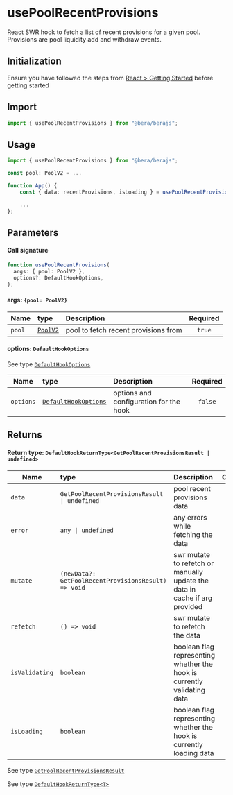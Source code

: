 # usePoolRecentProvisions

React SWR hook to fetch a list of recent provisions for a given pool. Provisions are pool liquidity add and withdraw events.

## Initialization

Ensure you have followed the steps from [React > Getting Started](/react/getting-started) before getting started

## Import

```ts
import { usePoolRecentProvisions } from "@bera/berajs";
```

## Usage

```ts
import { usePoolRecentProvisions } from "@bera/berajs";

const pool: PoolV2 = ...

function App() {
    const { data: recentProvisions, isLoading } = usePoolRecentProvisions({ pool });

    ...
};
```

## Parameters

#### Call signature

```ts
function usePoolRecentProvisions(
  args: { pool: PoolV2 },
  options?: DefaultHookOptions,
);
```

#### args: `{pool: PoolV2}`

| Name   | type                      | Description                          | Required |
| ------ | :------------------------ | :----------------------------------- | :------: |
| `pool` | [`PoolV2`](/types/PoolV2) | pool to fetch recent provisions from |  `true`  |

#### options: `DefaultHookOptions`

See type [`DefaultHookOptions`](/types/DefaultHookOptions/)

| Name      | type                                               | Description                            | Required |
| --------- | :------------------------------------------------- | :------------------------------------- | :------: |
| `options` | [`DefaultHookOptions`](/types/DefaultHookOptions/) | options and configuration for the hook | `false`  |

## Returns

#### Return type: `DefaultHookReturnType<GetPoolRecentProvisionsResult | undefined>`

| Name           | type                                                | Description                                                                | Optional |
| -------------- | :-------------------------------------------------- | :------------------------------------------------------------------------- | :------: |
| `data`         | `GetPoolRecentProvisionsResult \| undefined`        | pool recent provisions data                                                |  `true`  |
| `error`        | `any \| undefined`                                  | any errors while fetching the data                                         |  `true`  |
| `mutate`       | `(newData?: GetPoolRecentProvisionsResult) => void` | swr mutate to refetch or manually update the data in cache if arg provided |  `true`  |
| `refetch`      | `() => void`                                        | swr mutate to refetch the data                                             |  `true`  |
| `isValidating` | `boolean`                                           | boolean flag representing whether the hook is currently validating data    | `false`  |
| `isLoading`    | `boolean`                                           | boolean flag representing whether the hook is currently loading data       | `false`  |

See type [`GetPoolRecentProvisionsResult`](/actions/dex/getPoolRecentProvisions/#returns)

See type [`DefaultHookReturnType<T>`](/types/DefaultHookReturnType/)
